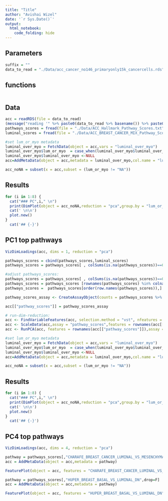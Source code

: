 ```yaml
---
title: "Title"
author: "Avishai Wizel"
date: '`r Sys.Date()`'
output: 
  html_notebook: 
    code_folding: hide
---
```


## Parameters

```r
suffix = ""
data_to_read = "./Data/acc_cancer_no146_primaryonly15k_cancercells.rds"
```


## functions

```r
```

## Data

```r
acc = readRDS(file = data_to_read)
(message("reading '" %>% paste0(data_to_read %>% basename()) %>% paste0("'")))
pathways_scores = fread(file = "./Data/ACC_Hallmark_Pathway_Scores.txt",sep = ",") %>% as.matrix(rownames=1) %>% t() %>%  as.data.frame()
luminal_scores = fread(file = "./Data/ACC_BREAST_CANCER_MIX_Pathway_Scores.txt",sep = ",") %>% as.matrix(rownames=1) %>% t() %>%  as.data.frame()

```
```r
#set lum_or_myo metadata
luminal_over_myo = FetchData(object = acc,vars = "luminal_over_myo")
luminal_over_myo$lum_or_myo  = case_when(luminal_over_myo$luminal_over_myo >1~"lum",luminal_over_myo$luminal_over_myo <(-1)~"myo",TRUE~"NA")
luminal_over_myo$luminal_over_myo <-NULL
acc=AddMetaData(object = acc,metadata = luminal_over_myo,col.name = "lum_or_myo")
```


```r
acc_noNA = subset(x = acc,subset = (lum_or_myo != "NA"))
```


## Results {.tabset}
```r
for (i in 1:8) {
  cat("### PC",i," \n")
  print(DimPlot(object = acc_noNA,reduction = "pca",group.by = "lum_or_myo",dims = c(i,i),pt.size = 0.5))
  cat(' \n\n')
  plot.new()
}
  cat('## {-}') 

```
## PC1 top pathways
```r
VizDimLoadings(acc, dims = 1, reduction = "pca")
```

```r
pathways_scores = cbind(pathways_scores,luminal_scores)
pathways_scores = pathways_scores[ , colSums(is.na(pathways_scores))==0] #remove cols with NA
```

```r
#adjust pathways_scores:
pathways_scores = pathways_scores[ , colSums(is.na(pathways_scores))==0] #remove cols with NA
pathways_scores = pathways_scores [rownames(pathways_scores) %in% colnames(acc),] #remove cells not in dataset
pathways_scores =  pathways_scores[order(row.names(pathways_scores)),] #order cells like dataset
```

```r
pathway_scores_assay <- CreateAssayObject(counts = pathways_scores %>% t()) #create an assay
```

```r
acc[["pathway_scores"]] = pathway_scores_assay
```

```r
# run-dim-reduction:
acc <- FindVariableFeatures(acc, selection.method = "vst", nfeatures = 1000,assay = "pathway_scores")
acc <- ScaleData(acc,assay = "pathway_scores",features = rownames(acc[["pathway_scores"]]))
acc <- RunPCA(acc, features = rownames(acc[["pathway_scores"]]),assay = "pathway_scores")
```

```r
#set lum_or_myo metadata
luminal_over_myo = FetchData(object = acc,vars = "luminal_over_myo")
luminal_over_myo$lum_or_myo  = case_when(luminal_over_myo$luminal_over_myo >1~"lum",luminal_over_myo$luminal_over_myo <(-1)~"myo",TRUE~"NA")
luminal_over_myo$luminal_over_myo <-NULL
acc=AddMetaData(object = acc,metadata = luminal_over_myo,col.name = "lum_or_myo")
```


```r
acc_noNA = subset(x = acc,subset = (lum_or_myo != "NA"))
```


## Results {.tabset}
```r
for (i in 1:8) {
  cat("### PC",i," \n")
  print(DimPlot(object = acc_noNA,reduction = "pca",group.by = "lum_or_myo",dims = c(1,i)))
  cat(' \n\n')
  plot.new()
}
  cat('## {-}') 

```


## PC4 top pathways
```r
VizDimLoadings(acc, dims = 4, reduction = "pca")
```

```r
pathway = pathways_scores[,"CHARAFE_BREAST_CANCER_LUMINAL_VS_MESENCHYMAL_DN",drop=F]
acc = AddMetaData(object = acc,metadata = pathway)
```

```r
FeaturePlot(object = acc, features = "CHARAFE_BREAST_CANCER_LUMINAL_VS_MESENCHYMAL_DN",max.cutoff = 0.3)
```

```r
pathway = pathways_scores[,"HUPER_BREAST_BASAL_VS_LUMINAL_DN",drop=F]
acc = AddMetaData(object = acc,metadata = pathway)
```

```r
FeaturePlot(object = acc, features = "HUPER_BREAST_BASAL_VS_LUMINAL_DN")
```